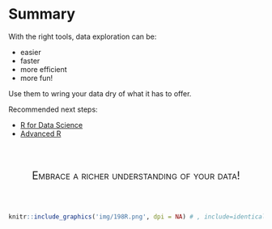# Summary



With the right tools, data exploration can be: 

- easier
- faster
- more efficient
- more fun!

Use them to wring your data dry of what it has to offer.

Recommended next steps:

- [R for Data Science](http://r4ds.had.co.nz/)
- [Advanced R](http://adv-r.had.co.nz/)

<br><br>

<div style="font-variant:small-caps; font-size:150%; text-align:center", class='emph'>Embrace a richer understanding of your data!</div>

<br>
<br>

```r
knitr::include_graphics('img/198R.png', dpi = NA) # , include=identical(knitr:::pandoc_to(), 'html'
```

